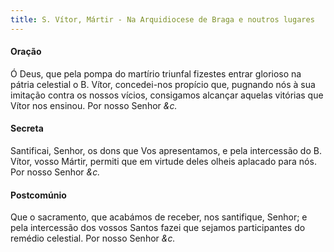 ```yaml
---
title: S. Vítor, Mártir - Na Arquidiocese de Braga e noutros lugares
---
```


<h4 class="text-center">Oração</h4>
<div class="container-fluid">
  <div class="row">
    <div class="col-6 dropcaps text-justify"></div>
    <div class="col-6 dropcaps text-justify">
      Ó Deus, que pela pompa do martírio triunfal fizestes entrar glorioso na
      pátria celestial o B. Vítor, concedei-nos propício que, pugnando nós à sua
      imitação contra os nossos vícios, consigamos alcançar aquelas vitórias que
      Vítor nos ensinou. Por nosso Senhor <em>&c.</em>
    </div>
</div>

<h4 class="text-center">Secreta</h4>
<div class="container-fluid">
  <div class="row">
    <div class="col-6 dropcaps text-justify"></div>
    <div class="col-6 dropcaps text-justify">
      Santificai, Senhor, os dons que Vos apresentamos, e pela intercessão do B.
      Vítor, vosso Mártir, permiti que em virtude deles olheis aplacado para
      nós. Por nosso Senhor <em>&c.</em>
    </div>
</div>

<h4 class="text-center">Postcomúnio</h4>
<div class="container-fluid">
  <div class="row">
    <div class="col-6 dropcaps text-justify"></div>
    <div class="col-6 dropcaps text-justify">
      Que o sacramento, que acabámos de receber, nos santifique, Senhor; e pela
      intercessão dos vossos Santos fazei que sejamos participantes do remédio
      celestial. Por nosso Senhor <em>&c.</em>
    </div>
</div>
